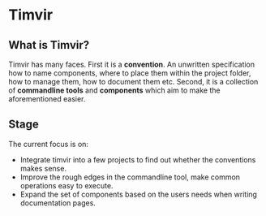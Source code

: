 
# Timvir

## What is Timvir?

Timvir has many faces. First it is a **convention**. An unwritten specification how to name components, where to place them within the project folder, how to manage them, how to document them etc. Second, it is a collection of **commandline tools** and **components** which aim to make the aforementioned easier.

## Stage

The current focus is on:

 - Integrate timvir into a few projects to find out whether the conventions makes sense.
 - Improve the rough edges in the commandline tool, make common operations easy to execute.
 - Expand the set of components based on the users needs when writing documentation pages.
